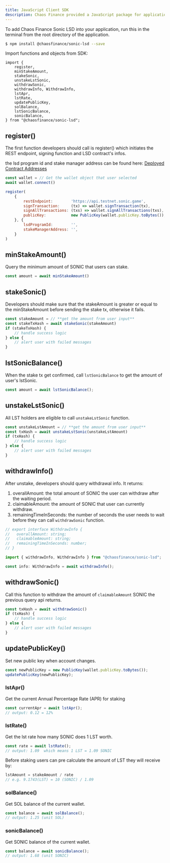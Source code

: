 ```yaml
---
title: JavaScript Client SDK
description: Chaos Finance provided a JavaScript package for application developers, making the adoption fast and robust.
---
```


To add Chaos Finance Sonic LSD into your application, run this in the terminal from the root directory of the application. 

```bash
$ npm install @chaosfinance/sonic-lsd --save
```

Import functions and objects from SDK:

```
import {
    register,
    minStakeAmount,
    stakeSonic,
    unstakeLstSonic,
    withdrawSonic,
    withdrawInfo, WithdrawInfo,
    lstApr,
    lstRate,
    updatePublicKey,
    solBalance,
    lstSonicBalance,
    sonicBalance,
} from "@chaosfinance/sonic-lsd";
```

## register()

The first function developers should call is register() which initiates the REST endpoint, signing function and LSD contract's infos.

<Callout>the lsd program id and stake manager address can be found here: [Deployed Contract Addresses](contract-addresses)</Callout>

```javascript
const wallet = // Get the wallet object that user selected
await wallet.connect()

register(
    {
        restEndpoint:        'https://api.testnet.sonic.game',
        signTransaction:     (tx) => wallet.signTransaction(tx),
        signAllTransactions: (txs) => wallet.signAllTransactions(txs),
        publicKey:           new PublicKey(wallet.publicKey.toBytes()),
    }, {
        lsdProgramId:        '',
        stakeManagerAddress: '',
    }
)
```

## minStakeAmount()

Query the minimum amount of SONIC that users can stake.

```javascript
const amount = await minStakeAmount()
```

## stakeSonic()

Developers should make sure that the stakeAmount is greater or equal to the minStakeAmount before sending the stake tx, otherwise it fails.

```javascript
const stakeAmount = // **get the amount from user input**
const stakeTxHash = await stakeSonic(stakeAmount)
if (stakeTxHash) {
    // handle success logic
} else {
    // alert user with failed messages
}
```

## lstSonicBalance()

When the stake tx get confirmed, call `lstSonicBalance` to get the amount of user's lstSonic.

```javascript
const amount = await lstSonicBalance();
```


## unstakeLstSonic()

All LST holders are eligible to call `unstakeLstSonic` function.

```javascript
const unstakeLstAmount = // **get the amount from user input**
const txHash = await unstakeLstSonic(unstakeLstAmount)
if (txHash) {
    // handle success logic
} else {
    // alert user with failed messages
}
```

## withdrawInfo()
After unstake, developers should query withdrawal info. It returns:

1. overallAmount: the total amount of SONIC the user can withdraw after the waiting period.
2. claimableAmount: the amount of SONIC that user can currently withdraw.
3. remainingTimeInSeconds: the number of seconds the user needs to wait before they can call `withdrawSonic` function.

```javascript
// export interface WithdrawInfo {
//   overallAmount: string;
//   claimableAmount: string;
//   remainingTimeInSeconds: number;
// }

import { withdrawInfo, WithdrawInfo } from "@chaosfinance/sonic-lsd";

const info: WithdrawInfo = await withdrawInfo();
```

## withdrawSonic()

Call this function to withdraw the amount of `claimableAmount` SONIC the previous query api returns.

```javascript
const txHash = await withdrawSonic()
if (txHash) {
    // handle success logic
} else {
    // alert user with failed messages
}
```

## updatePublicKey()

Set new public key when account changes. 

```javascript
const newPublicKey = new PublicKey(wallet.publicKey.toBytes()); 
updatePublicKey(newPublicKey);
```



### lstApr()
Get the current Annual Percentage Rate (APR) for staking

```javascript
const currentApr = await lstApr();
// output: 0.12 = 12%
```

### lstRate()
Get the lst rate how many SONIC does 1 LST worth.

```javascript
const rate = await lstRate();
// output: 1.09  which means 1 LST = 1.09 SONIC
```

Before staking users can pre calculate the amount of LST they will receive by:

```javascript
lstAmount = stakeAmount / rate
// e.g. 9.1743(LST) = 10 (SONIC) / 1.09
```

### solBalance()
Get SOL balance of the current wallet. 

```javascript
const balance = await solBalance();
// output: 1.25 (unit SOL)
```

### sonicBalance()
Get SONIC balance of the current wallet. 

```javascript
const balance = await sonicBalance();
// output: 1.68 (unit SONIC)
```

